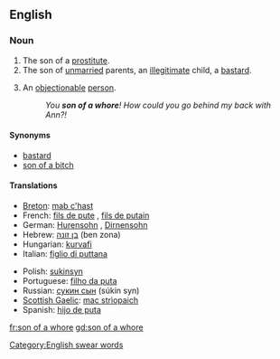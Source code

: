 ==English==

===Noun===
{{en-noun|sg=[[son]] of a [[whore]]|sons of whores}}

# The son of a [[prostitute]].
# The son of [[unmarried]] parents, an [[illegitimate]] child, a [[bastard]].
# {{context|pejorative|slang}} An [[objectionable]] [[person]].
#: ''You '''son of a whore'''! How could you go behind my back with Ann?!''

====Synonyms====
* [[bastard]]
* [[son of a bitch]]

====Translations====
{{trans-top|objectionable person}}
* [[Breton]]: [[mab c'hast]] {{m}}
* French: [[fils de pute]] {{m}}, [[fils de putain]] {{m}}
* German: [[Hurensohn]] {{m}}, [[Dirnensohn]] {{m}}
* Hebrew: [[בן זונה]] (ben zona) {{m}}
* Hungarian: [[kurvafi]]
* Italian: [[figlio di puttana]] {{m}}
{{trans-mid}}
* Polish: [[sukinsyn]] {{m}}
* Portuguese: [[filho da puta]] {{m}}
* Russian: [[сукин сын]] (súkin syn) {{m}}
* [[Scottish Gaelic]]: [[mac strìopaich]] {{m}}
* Spanish: [[hijo de puta]] {{m}}
{{trans-bottom}}

[[Category:English swear words]]

[[fr:son of a whore]]
[[gd:son of a whore]]